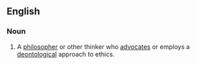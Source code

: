 ==English==

===Noun===
{{en-noun}}

# {{lb|en|ethics}} A [[philosopher]] or other thinker who [[advocate]]s or employs a [[deontology|deontological]] approach to ethics.